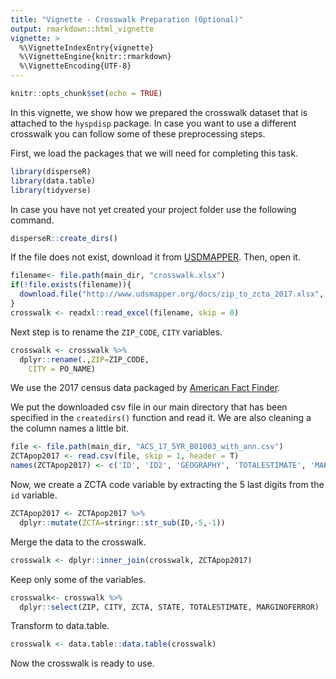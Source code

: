 ```yaml
---
title: "Vignette - Crosswalk Preparation (Optional)"
output: rmarkdown::html_vignette
vignette: >
  %\VignetteIndexEntry{vignette}
  %\VignetteEngine{knitr::rmarkdown}
  %\VignetteEncoding{UTF-8}
---
```


```r
knitr::opts_chunk$set(echo = TRUE)
```

In this vignette, we show how we prepared the crosswalk dataset that is attached to the `hyspdisp` package. In case you want to use a different crosswalk you can follow some of these preprocessing steps. 

First, we load the packages that we will need for completing this task. 

```r
library(disperseR)
library(data.table)
library(tidyverse)
```

In case you have not yet created your project folder use the following command. 

```r
disperseR::create_dirs()
```

If the file does not exist, download it from [USDMAPPER](https://www.udsmapper.org/docs/zip_to_zcta_2017.xlsx).
Then, open it. 

```r
filename<- file.path(main_dir, "crosswalk.xlsx")
if(!file.exists(filename)){
  download.file("http://www.udsmapper.org/docs/zip_to_zcta_2017.xlsx", filename)
}
crosswalk <- readxl::read_excel(filename, skip = 0)
```

Next step is to rename the `ZIP_CODE`, `CITY` variables.

```r
crosswalk <- crosswalk %>% 
  dplyr::rename(.,ZIP=ZIP_CODE,
    CITY = PO_NAME)
```

We use the 2017 census data packaged by [American Fact Finder](https://factfinder.census.gov/bkmk/table/1.0/en/ACS/17_5YR/B01003/0100000US.86000).

We put the downloaded csv file in our main directory that has been specified in the `createdirs()` function and read it. We are also cleaning a the column names a little bit. 

```r
file <- file.path(main_dir, "ACS_17_5YR_B01003_with_ann.csv")
ZCTApop2017 <- read.csv(file, skip = 1, header = T)
names(ZCTApop2017) <- c('ID', 'ID2', 'GEOGRAPHY', 'TOTALESTIMATE', 'MARGINOFERROR')
```

Now, we create a ZCTA code variable by extracting the 5 last digits from the `id` variable. 

```r
ZCTApop2017 <- ZCTApop2017 %>% 
  dplyr::mutate(ZCTA=stringr::str_sub(ID,-5,-1))
```

Merge the data to the crosswalk. 

```r
crosswalk <- dplyr::inner_join(crosswalk, ZCTApop2017)
```

Keep only some of the variables.

```r
crosswalk<- crosswalk %>% 
  dplyr::select(ZIP, CITY, ZCTA, STATE, TOTALESTIMATE, MARGINOFERROR)
```

Transform to data.table.

```r
crosswalk <- data.table::data.table(crosswalk)
```

Now the crosswalk is ready to use. 


